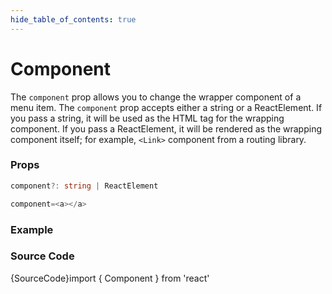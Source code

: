 ```yaml
---
hide_table_of_contents: true
---
```



# Component

The `component` prop allows you to change the wrapper component of a menu item. The `component` prop accepts either a string or a ReactElement. If you pass a string, it will be used as the HTML tag for the wrapping component. If you pass a ReactElement, it will be rendered as the wrapping component itself; for example, `<Link>` component from a routing library.

### Props

```ts noCopy
component?: string | ReactElement
```

```ts noCopy title='Default Value'
component=<a></a>
```

### Example

<BrowserWindow url='/vertical-menu/menu-item/component'>
  <Provider>
    <Component />
  </Provider>
</BrowserWindow>

### Source Code

<TsToJsCodeSnippet>{SourceCode}</TsToJsCodeSnippet>import { Component } from 'react'

